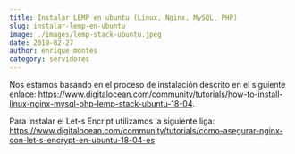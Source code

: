 ```yaml
---
title: Instalar LEMP en ubuntu (Linux, Nginx, MySQL, PHP)
slug: instalar-lemp-en-ubuntu
image: ./images/lemp-stack-ubuntu.jpeg
date: 2019-02-27
author: enrique montes
category: servidores
---
```


Nos estamos basando en el proceso de instalación descrito en el siguiente enlace: https://www.digitalocean.com/community/tutorials/how-to-install-linux-nginx-mysql-php-lemp-stack-ubuntu-18-04.

Para instalar el Let-s Encript utilizamos la siguiente liga: https://www.digitalocean.com/community/tutorials/como-asegurar-nginx-con-let-s-encrypt-en-ubuntu-18-04-es

